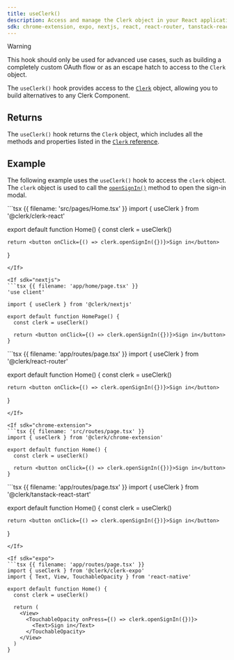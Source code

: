 ```yaml
---
title: useClerk()
description: Access and manage the Clerk object in your React application with Clerk's useClerk() hook.
sdk: chrome-extension, expo, nextjs, react, react-router, tanstack-react-start
---
```


> [!WARNING]
> This hook should only be used for advanced use cases, such as building a completely custom OAuth flow or as an escape hatch to access to the `Clerk` object.

The `useClerk()` hook provides access to the [`Clerk`](/docs/reference/javascript/clerk) object, allowing you to build alternatives to any Clerk Component.

## Returns

The `useClerk()` hook returns the `Clerk` object, which includes all the methods and properties listed in the [`Clerk` reference](/docs/reference/javascript/clerk).

## Example

The following example uses the `useClerk()` hook to access the `clerk` object. The `clerk` object is used to call the [`openSignIn()`](/docs/reference/javascript/clerk#sign-in) method to open the sign-in modal.

<If sdk="react">
  ```tsx {{ filename: 'src/pages/Home.tsx' }}
  import { useClerk } from '@clerk/clerk-react'

  export default function Home() {
    const clerk = useClerk()

    return <button onClick={() => clerk.openSignIn({})}>Sign in</button>
  }
  ```
</If>

<If sdk="nextjs">
  ```tsx {{ filename: 'app/home/page.tsx' }}
  'use client'

  import { useClerk } from '@clerk/nextjs'

  export default function HomePage() {
    const clerk = useClerk()

    return <button onClick={() => clerk.openSignIn({})}>Sign in</button>
  }
  ```
</If>

<If sdk="react-router">
  ```tsx {{ filename: 'app/routes/page.tsx' }}
  import { useClerk } from '@clerk/react-router'

  export default function Home() {
    const clerk = useClerk()

    return <button onClick={() => clerk.openSignIn({})}>Sign in</button>
  }
  ```
</If>

<If sdk="chrome-extension">
  ```tsx {{ filename: 'src/routes/page.tsx' }}
  import { useClerk } from '@clerk/chrome-extension'

  export default function Home() {
    const clerk = useClerk()

    return <button onClick={() => clerk.openSignIn({})}>Sign in</button>
  }
  ```
</If>

<If sdk="tanstack-react-start">
  ```tsx {{ filename: 'app/routes/page.tsx' }}
  import { useClerk } from '@clerk/tanstack-react-start'

  export default function Home() {
    const clerk = useClerk()

    return <button onClick={() => clerk.openSignIn({})}>Sign in</button>
  }
  ```
</If>

<If sdk="expo">
  ```tsx {{ filename: 'app/routes/page.tsx' }}
  import { useClerk } from '@clerk/clerk-expo'
  import { Text, View, TouchableOpacity } from 'react-native'

  export default function Home() {
    const clerk = useClerk()

    return (
      <View>
        <TouchableOpacity onPress={() => clerk.openSignIn({})}>
          <Text>Sign in</Text>
        </TouchableOpacity>
      </View>
    )
  }
  ```
</If>
